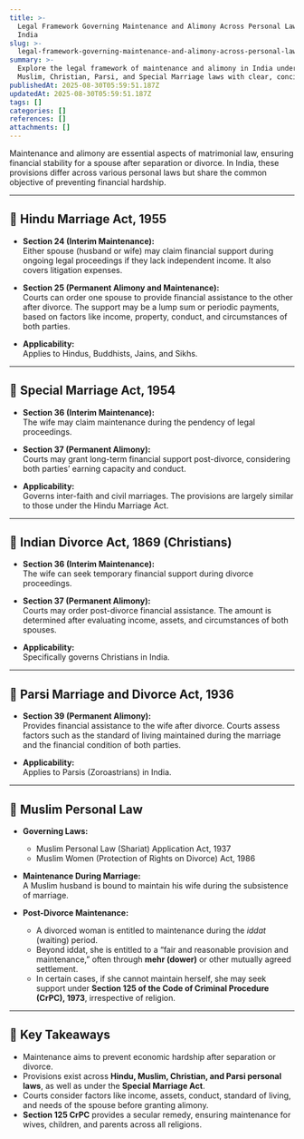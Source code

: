 ```yaml
---
title: >-
  Legal Framework Governing Maintenance and Alimony Across Personal Laws in
  India
slug: >-
  legal-framework-governing-maintenance-and-alimony-across-personal-laws-in-india
summary: >-
  Explore the legal framework of maintenance and alimony in India under Hindu,
  Muslim, Christian, Parsi, and Special Marriage laws with clear, concise notes.
publishedAt: 2025-08-30T05:59:51.187Z
updatedAt: 2025-08-30T05:59:51.187Z
tags: []
categories: []
references: []
attachments: []
---
```

Maintenance and alimony are essential aspects of matrimonial law, ensuring financial stability for a spouse after separation or divorce. In India, these provisions differ across various personal laws but share the common objective of preventing financial hardship.  

---

## 📌 Hindu Marriage Act, 1955  

- **Section 24 (Interim Maintenance):**  
  Either spouse (husband or wife) may claim financial support during ongoing legal proceedings if they lack independent income. It also covers litigation expenses.  

- **Section 25 (Permanent Alimony and Maintenance):**  
  Courts can order one spouse to provide financial assistance to the other after divorce. The support may be a lump sum or periodic payments, based on factors like income, property, conduct, and circumstances of both parties.  

- **Applicability:**  
  Applies to Hindus, Buddhists, Jains, and Sikhs.  

---

## 📌 Special Marriage Act, 1954  

- **Section 36 (Interim Maintenance):**  
  The wife may claim maintenance during the pendency of legal proceedings.  

- **Section 37 (Permanent Alimony):**  
  Courts may grant long-term financial support post-divorce, considering both parties’ earning capacity and conduct.  

- **Applicability:**  
  Governs inter-faith and civil marriages. The provisions are largely similar to those under the Hindu Marriage Act.  

---

## 📌 Indian Divorce Act, 1869 (Christians)  

- **Section 36 (Interim Maintenance):**  
  The wife can seek temporary financial support during divorce proceedings.  

- **Section 37 (Permanent Alimony):**  
  Courts may order post-divorce financial assistance. The amount is determined after evaluating income, assets, and circumstances of both spouses.  

- **Applicability:**  
  Specifically governs Christians in India.  

---

## 📌 Parsi Marriage and Divorce Act, 1936  

- **Section 39 (Permanent Alimony):**  
  Provides financial assistance to the wife after divorce. Courts assess factors such as the standard of living maintained during the marriage and the financial condition of both parties.  

- **Applicability:**  
  Applies to Parsis (Zoroastrians) in India.  

---

## 📌 Muslim Personal Law  

- **Governing Laws:**  
  - Muslim Personal Law (Shariat) Application Act, 1937  
  - Muslim Women (Protection of Rights on Divorce) Act, 1986  

- **Maintenance During Marriage:**  
  A Muslim husband is bound to maintain his wife during the subsistence of marriage.  

- **Post-Divorce Maintenance:**  
  - A divorced woman is entitled to maintenance during the *iddat* (waiting) period.  
  - Beyond iddat, she is entitled to a “fair and reasonable provision and maintenance,” often through **mehr (dower)** or other mutually agreed settlement.  
  - In certain cases, if she cannot maintain herself, she may seek support under **Section 125 of the Code of Criminal Procedure (CrPC), 1973**, irrespective of religion.  

---

## 🔑 Key Takeaways  

- Maintenance aims to prevent economic hardship after separation or divorce.  
- Provisions exist across **Hindu, Muslim, Christian, and Parsi personal laws**, as well as under the **Special Marriage Act**.  
- Courts consider factors like income, assets, conduct, standard of living, and needs of the spouse before granting alimony.  
- **Section 125 CrPC** provides a secular remedy, ensuring maintenance for wives, children, and parents across all religions.
